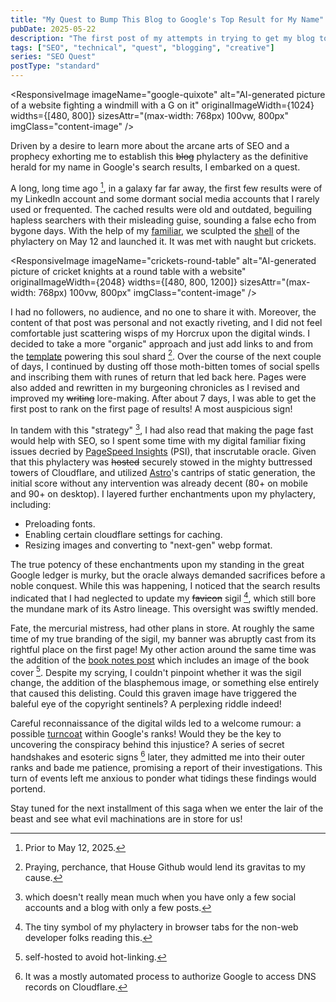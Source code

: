 ```yaml
---
title: "My Quest to Bump This Blog to Google's Top Result for My Name"
pubDate: 2025-05-22
description: "The first post of my attempts in trying to get my blog to rank first in Google Search Results for my own name"
tags: ["SEO", "technical", "quest", "blogging", "creative"]
series: "SEO Quest"
postType: "standard"
---
```


<ResponsiveImage
  imageName="google-quixote"
  alt="AI-generated picture of a website fighting a windmill with a G on it"
  originalImageWidth={1024}
  widths={[480, 800]}
  sizesAttr="(max-width: 768px) 100vw, 800px"
  imgClass="content-image"
/>

Driven by a desire to learn more about the arcane arts of SEO and a prophecy
exhorting me to establish this ~~blog~~ phylactery as the definitive herald for
my name in Google's search results, I embarked on a quest.

A long, long time ago [^prior], in a galaxy far far away, the first few results were of
my LinkedIn account and some dormant social media accounts that I rarely used or
frequented. The cached results were old and outdated, beguiling hapless searchers
with their misleading guise, sounding a false echo from bygone days. With the help
of my [familiar](https://deepmind.google/models/gemini/pro/), we sculpted the [shell](/blog/jay-lesson-0)
of the phylactery on May 12 and launched it. It was met with naught but crickets.

<ResponsiveImage
  imageName="crickets-round-table"
  alt="AI-generated picture of cricket knights at a round table with a website"
  originalImageWidth={2048}
  widths={[480, 800, 1200]}
  sizesAttr="(max-width: 768px) 100vw, 800px"
  imgClass="content-image"
/>

I had no followers, no audience, and no one to share it with.
Moreover, the content of that post was personal and not exactly riveting,
and I did not feel comfortable just scattering wisps of my Horcrux upon the
digital winds. I decided to take a more "organic" approach and just add links to and from the
[template](https://github.com/emintham/blog-template) powering this soul shard [^gh]. Over
the course of the next couple of days, I continued by dusting off those
moth-bitten tomes of social spells and inscribing them with runes of return that led back here.
Pages were also added and rewritten in my burgeoning chronicles as I revised and
improved my ~~writing~~ lore-making. After about 7 days, I was able to get the first post to
rank on the first page of results! A most auspicious sign!

In tandem with this "strategy" [^strategy], I had also read that
making the page fast would help with SEO, so I spent some time with my digital
familiar fixing issues decried by [PageSpeed Insights](https://pagespeed.web.dev/) (PSI),
that inscrutable oracle. Given that this phylactery was ~~hosted~~ securely
stowed in the mighty buttressed towers of Cloudflare, and utilized
[Astro](https://astro.build/)'s cantrips of static generation, the initial score without any
intervention was already decent (80+ on mobile and 90+ on desktop). I layered
further enchantments upon my phylactery, including:

- Preloading fonts.
- Enabling certain cloudflare settings for caching.
- Resizing images and converting to "next-gen" webp format.

The true potency of these enchantments upon my standing in the great Google ledger
is murky, but the oracle always demanded sacrifices before a noble conquest.
While this was happening, I noticed that the search results indicated that I
had neglected to update my ~~favicon~~ sigil [^favicon], which
still bore the mundane mark of its Astro lineage. This oversight was swiftly mended.

Fate, the mercurial mistress, had other plans in store. At roughly the same time
of my true branding of the sigil, my banner was abruptly cast from its rightful place
on the first page! My other action
around the same time was the addition of the [book notes post](/blog/notes-on-writing-to-learn)
which includes an image of the book cover [^self-host]. Despite my scrying, I
couldn't pinpoint whether it was
the sigil change, the addition of the blasphemous image, or something else entirely that caused this delisting.
Could this graven image have triggered the baleful eye of the copyright sentinels?
A perplexing riddle indeed!

Careful reconnaissance of the digital wilds led to a welcome rumour: a possible [turncoat](https://search.google.com/search-console/about)
within Google's ranks! Would they be the key to uncovering the conspiracy behind
this injustice? A series of secret handshakes and esoteric signs [^ownership] later,
they admitted me into their outer ranks and bade me patience, promising a report
of their investigations. This turn of events
left me anxious to ponder what tidings these findings would portend.

Stay tuned for the next installment of this saga when we enter the lair of the beast
and see what evil machinations are in store for us!

[^strategy]: which doesn't really mean much when you have only a few social accounts and a blog with only a few posts.
[^ownership]: It was a mostly automated process to authorize Google to access
  DNS records on Cloudflare.
[^gh]: Praying, perchance, that House Github would lend its gravitas to my cause.
[^self-host]: self-hosted to avoid hot-linking.
[^prior]: Prior to May 12, 2025.
[^favicon]: The tiny symbol of my phylactery in browser tabs for the non-web developer
  folks reading this.
